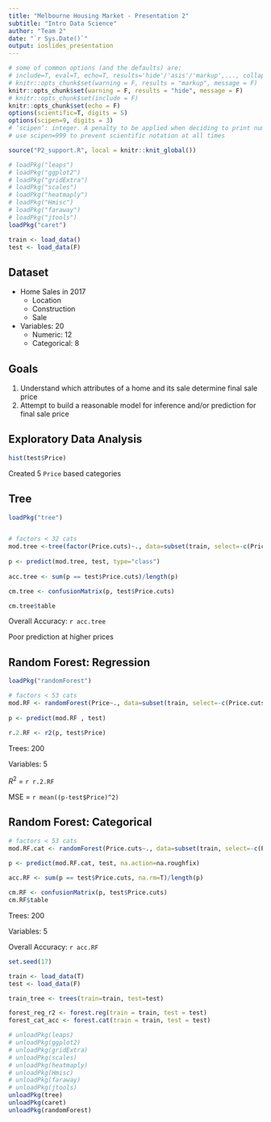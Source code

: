 ```yaml
---
title: "Melbourne Housing Market - Presentation 2"
subtitle: "Intro Data Science"
author: "Team 2"
date: "`r Sys.Date()`"
output: ioslides_presentation
---
```




```r
# some of common options (and the defaults) are: 
# include=T, eval=T, echo=T, results='hide'/'asis'/'markup',..., collapse=F, warning=T, message=T, error=T, cache=T, fig.width=6, fig.height=4, fig.dim=c(6,4) #inches, fig.align='left'/'center','right', 
# knitr::opts_chunk$set(warning = F, results = "markup", message = F)
knitr::opts_chunk$set(warning = F, results = "hide", message = F)
# knitr::opts_chunk$set(include = F)
knitr::opts_chunk$set(echo = F)
options(scientific=T, digits = 5) 
options(scipen=9, digits = 3) 
# ‘scipen’: integer. A penalty to be applied when deciding to print numeric values in fixed or exponential notation.  Positive values bias towards fixed and negative towards scientific notation: fixed notation will be preferred unless it is more than ‘scipen’ digits wider.
# use scipen=999 to prevent scientific notation at all times

source("P2_support.R", local = knitr::knit_global())

```


```r
# loadPkg("leaps")
# loadPkg("ggplot2")
# loadPkg("gridExtra")
# loadPkg("scales")
# loadPkg("heatmaply")
# loadPkg("Hmisc")
# loadPkg("faraway")
# loadPkg("jtools")
loadPkg("caret")
```



```r

train <- load_data()
test <- load_data(F)

```

## Dataset
- Home Sales in 2017
  - Location
  - Construction
  - Sale
- Variables: 20
  - Numeric: 12
  - Categorical: 8
  
## Goals
1.	Understand which attributes of a home and its sale determine final sale price
2.	Attempt to build a reasonable model for inference and/or prediction for final sale price


## Exploratory Data Analysis

```r
hist(test$Price)
```

Created 5 `Price` based categories




## Tree
```r
loadPkg("tree")


# factors < 32 cats
mod.tree <-tree(factor(Price.cuts)~., data=subset(train, select=-c(Price, SellerG, Suburb, Date, Postcode, CouncilArea)))
  
p <- predict(mod.tree, test, type="class")
  
acc.tree <- sum(p == test$Price.cuts)/length(p)

cm.tree <- confusionMatrix(p, test$Price.cuts)

cm.tree$table

```


Overall Accuracy: `r acc.tree`

Poor prediction at higher prices


## Random Forest: Regression

```r
loadPkg("randomForest")

# factors < 53 cats
mod.RF <- randomForest(Price~., data=subset(train, select=-c(Price.cuts, SellerG, Suburb, Date, Postcode)), importance=T, na.action=na.roughfix, ntree=200)
  
p <- predict(mod.RF , test)
  
r.2.RF <- r2(p, test$Price)
```

Trees: 200

Variables: 5

$R^2$ = `r r.2.RF`

MSE = `r mean((p-test$Price)^2)`


## Random Forest: Categorical

```r
# factors < 53 cats
mod.RF.cat <- randomForest(Price.cuts~., data=subset(train, select=-c(Price, SellerG, Suburb, Date, Postcode)), importance=T, na.action=na.roughfix, ntree=200)
  
p <- predict(mod.RF.cat, test, na.action=na.roughfix)

acc.RF <- sum(p == test$Price.cuts, na.rm=T)/length(p)

cm.RF <- confusionMatrix(p, test$Price.cuts)
cm.RF$table
```

Trees: 200

Variables: 5

Overall Accuracy: `r acc.RF`









```r
set.seed(17)

train <- load_data(T)
test <- load_data(F)

```

```r
train_tree <- trees(train=train, test=test)
```

```r
forest_reg_r2 <- forest.reg(train = train, test = test)
forest_cat_acc <- forest.cat(train = train, test = test)
```


```r
# unloadPkg(leaps)
# unloadPkg(ggplot2)
# unloadPkg(gridExtra)
# unloadPkg(scales)
# unloadPkg(heatmaply)
# unloadPkg(Hmisc)
# unloadPkg(faraway)
# unloadPkg(jtools)
unloadPkg(tree)
unloadPkg(caret)
unloadPkg(randomForest)
```